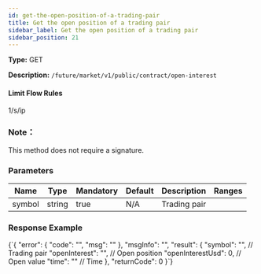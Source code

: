 ```yaml
---
id: get-the-open-position-of-a-trading-pair
title: Get the open position of a trading pair
sidebar_label: Get the open position of a trading pair
sidebar_position: 21
---
```


**Type:** GET

**Description:** `/future/market/v1/public/contract/open-interest`

#### **Limit Flow Rules**

1/s/ip

### Note：

This method does not require a signature.

### Parameters

| Name   | Type   | Mandatory | Default | Description  | Ranges |
| ------ | ------ | --------- | ------- | ------------ | ------ |
| symbol | string | true      | N/A     | Trading pair |        |

### Response Example


<CodeBlock language="json" title="Response">
  {`{
  "error": {
    "code": "",
    "msg": ""
  },
  "msgInfo": "",
  "result": {
    "symbol": "",          // Trading pair
    "openInterest": "",    // Open position
    "openInterestUsd": 0,  // Open value
    "time": ""             // Time
  },
  "returnCode": 0
}`}
</CodeBlock>
